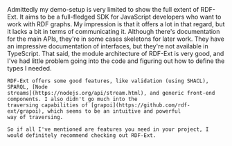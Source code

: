 
<AuthorNote id="review" title="Should you choose rdf-ext?">
    Admittedly my demo-setup is very limited to show the full extent of RDF-Ext. It aims to be a full-fledged SDK for
    JavaScript developers who want to work with RDF graphs. My impression is that it offers a lot in that regard, but it
    lacks a bit in terms of communicating it. Although there's documentation for the main APIs, they're in some cases
    skeletons for later work. They have an impressive documentation of interfaces, but they're not available in
    TypeScript. That said, the module architecture of RDF-Ext is very good, and I've had little problem going into the
    code and figuring out how to define the types I needed.

    RDF-Ext offers some good features, like validation (using SHACL), SPARQL, [Node
    streams](https://nodejs.org/api/stream.html), and generic front-end components. I also didn't go much into the
    traversing capabilities of [grapoi](https://github.com/rdf-ext/grapoi), which seems to be an intuitive and powerful
    way of traversing.

    So if all I've mentioned are features you need in your project, I would definitely recommend checking out RDF-Ext.
</AuthorNote>